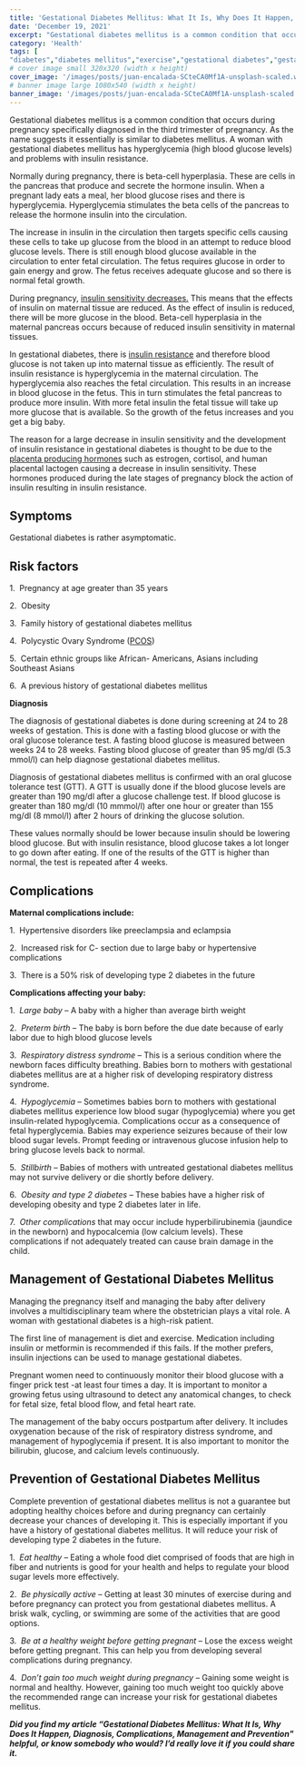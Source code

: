 ```yaml
---
title: 'Gestational Diabetes Mellitus: What It Is, Why Does It Happen, Diagnosis, Complications, Management and Prevention'
date: 'December 19, 2021'
excerpt: "Gestational diabetes mellitus is a common condition that occurs during pregnancy specifically diagnosed in the third trimester of pregnancy. As the name suggests it essentially is similar to diabetes mellitus. A woman with gestational diabetes mellitus has hyperglycemia (high blood glucose levels) and problems with insulin resistance."
category: 'Health'
tags: [
"diabetes","diabetes mellitus","exercise","gestational diabetes","gestational diabetes mellitus","health","insulin","insulin resistance","macrosomia","PCOS","prediabetes","pregnancy","preterm birth","respiratory distress syndrome","type 2 diabetes","weight loss"]
# cover image small 320x320 (width x height)
cover_image: '/images/posts/juan-encalada-SCteCA0Mf1A-unsplash-scaled.webp'
# banner image large 1080x540 (width x height)
banner_image: '/images/posts/juan-encalada-SCteCA0Mf1A-unsplash-scaled.webp'
---
```


Gestational diabetes mellitus is a common condition that occurs during pregnancy specifically diagnosed in the third trimester of pregnancy. As the name suggests it essentially is similar to diabetes mellitus. A woman with gestational diabetes mellitus has hyperglycemia (high blood glucose levels) and problems with insulin resistance.

Normally during pregnancy, there is beta-cell hyperplasia. These are cells in the pancreas that produce and secrete the hormone insulin. When a pregnant lady eats a meal, her blood glucose rises and there is hyperglycemia. Hyperglycemia stimulates the beta cells of the pancreas to release the hormone insulin into the circulation.

The increase in insulin in the circulation then targets specific cells causing these cells to take up glucose from the blood in an attempt to reduce blood glucose levels. There is still enough blood glucose available in the circulation to enter fetal circulation. The fetus requires glucose in order to gain energy and grow. The fetus receives adequate glucose and so there is normal fetal growth.

During pregnancy, [insulin sensitivity decreases.](https://www.ncbi.nlm.nih.gov/pmc/articles/PMC4290225/) This means that the effects of insulin on maternal tissue are reduced. As the effect of insulin is reduced, there will be more glucose in the blood. Beta-cell hyperplasia in the maternal pancreas occurs because of reduced insulin sensitivity in maternal tissues.

In gestational diabetes, there is [insulin resistance](https://healthootopia.com/health/insulin-resistance-cause-symptoms-and-prevention/) and therefore blood glucose is not taken up into maternal tissue as efficiently. The result of insulin resistance is hyperglycemia in the maternal circulation. The hyperglycemia also reaches the fetal circulation. This results in an increase in blood glucose in the fetus. This in turn stimulates the fetal pancreas to produce more insulin. With more fetal insulin the fetal tissue will take up more glucose that is available. So the growth of the fetus increases and you get a big baby.

The reason for a large decrease in insulin sensitivity and the development of insulin resistance in gestational diabetes is thought to be due to the [placenta producing hormones](https://www.hindawi.com/journals/jdr/2019/5320156/) such as estrogen, cortisol, and human placental lactogen causing a decrease in insulin sensitivity. These hormones produced during the late stages of pregnancy block the action of insulin resulting in insulin resistance.

## **Symptoms**

Gestational diabetes is rather asymptomatic.

## **Risk factors**

1.  Pregnancy at age greater than 35 years

2.  Obesity

3.  Family history of gestational diabetes mellitus

4.  Polycystic Ovary Syndrome ([PCOS](https://healthootopia.com/health/pcos-risk-factors-symptoms-diagnosis-and-treatment-options/))

5.  Certain ethnic groups like African- Americans, Asians including Southeast Asians

6.  A previous history of gestational diabetes mellitus

**Diagnosis**

The diagnosis of gestational diabetes is done during screening at 24 to 28 weeks of gestation. This is done with a fasting blood glucose or with the oral glucose tolerance test. A fasting blood glucose is measured between weeks 24 to 28 weeks. Fasting blood glucose of greater than 95 mg/dl (5.3 mmol/l) can help diagnose gestational diabetes mellitus.

Diagnosis of gestational diabetes mellitus is confirmed with an oral glucose tolerance test (GTT). A GTT is usually done if the blood glucose levels are greater than 190 mg/dl after a glucose challenge test. If blood glucose is greater than 180 mg/dl (10 mmmol/l) after one hour or greater than 155 mg/dl (8 mmol/l) after 2 hours of drinking the glucose solution.

These values normally should be lower because insulin should be lowering blood glucose. But with insulin resistance, blood glucose takes a lot longer to go down after eating. If one of the results of the GTT is higher than normal, the test is repeated after 4 weeks.

## **Complications**

**Maternal complications include:**

1.  Hypertensive disorders like preeclampsia and eclampsia

2.  Increased risk for C- section due to large baby or hypertensive complications

3.  There is a 50% risk of developing type 2 diabetes in the future

**Complications affecting your baby:**

1.  _Large baby_ – A baby with a higher than average birth weight

2.  _Preterm birth_ – The baby is born before the due date because of early labor due to high blood glucose levels

3.  _Respiratory distress syndrome_ – This is a serious condition where the newborn faces difficulty breathing. Babies born to mothers with gestational diabetes mellitus are at a higher risk of developing respiratory distress syndrome.

4.  _Hypoglycemia_ – Sometimes babies born to mothers with gestational diabetes mellitus experience low blood sugar (hypoglycemia) where you get insulin-related hypoglycemia. Complications occur as a consequence of fetal hyperglycemia. Babies may experience seizures because of their low blood sugar levels. Prompt feeding or intravenous glucose infusion help to bring glucose levels back to normal.

5.  _Stillbirth_ – Babies of mothers with untreated gestational diabetes mellitus may not survive delivery or die shortly before delivery.

6.  _Obesity and type 2 diabetes_ – These babies have a higher risk of developing obesity and type 2 diabetes later in life.

7.  _Other complications_ that may occur include hyperbilirubinemia (jaundice in the newborn) and hypocalcemia (low calcium levels). These complications if not adequately treated can cause brain damage in the child.

## **Management of Gestational Diabetes Mellitus**

Managing the pregnancy itself and managing the baby after delivery involves a multidisciplinary team where the obstetrician plays a vital role. A woman with gestational diabetes is a high-risk patient.

The first line of management is diet and exercise. Medication including insulin or metformin is recommended if this fails. If the mother prefers, insulin injections can be used to manage gestational diabetes.

Pregnant women need to continuously monitor their blood glucose with a finger prick test -at least four times a day. It is important to monitor a growing fetus using ultrasound to detect any anatomical changes, to check for fetal size, fetal blood flow, and fetal heart rate.

The management of the baby occurs postpartum after delivery. It includes oxygenation because of the risk of respiratory distress syndrome, and management of hypoglycemia if present. It is also important to monitor the bilirubin, glucose, and calcium levels continuously.

## **Prevention of Gestational Diabetes Mellitus**

Complete prevention of gestational diabetes mellitus is not a guarantee but adopting healthy choices before and during pregnancy can certainly decrease your chances of developing it. This is especially important if you have a history of gestational diabetes mellitus. It will reduce your risk of developing type 2 diabetes in the future.

1.  _Eat healthy_ – Eating a whole food diet comprised of foods that are high in fiber and nutrients is good for your health and helps to regulate your blood sugar levels more effectively.

2.  _Be physically active_ – Getting at least 30 minutes of exercise during and before pregnancy can protect you from gestational diabetes mellitus. A brisk walk, cycling, or swimming are some of the activities that are good options.

3.  _Be at a healthy weight before getting pregnant_ – Lose the excess weight before getting pregnant. This can help you from developing several complications during pregnancy.

4.  _Don’t gain too much weight during pregnancy_ – Gaining some weight is normal and healthy. However, gaining too much weight too quickly above the recommended range can increase your risk for gestational diabetes mellitus.

**_Did you find my article “Gestational Diabetes Mellitus: What It Is, Why Does It Happen, Diagnosis, Complications, Management and Prevention" helpful, or know somebody who would? I’d really love it if you could share it._**
